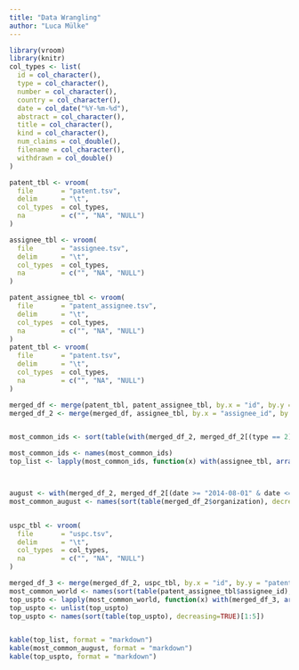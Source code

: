 ```yaml
---
title: "Data Wrangling"
author: "Luca Mülke"
---
```


```r
library(vroom)
library(knitr)
col_types <- list(
  id = col_character(),
  type = col_character(),
  number = col_character(),
  country = col_character(),
  date = col_date("%Y-%m-%d"),
  abstract = col_character(),
  title = col_character(),
  kind = col_character(),
  num_claims = col_double(),
  filename = col_character(),
  withdrawn = col_double()
)

patent_tbl <- vroom(
  file       = "patent.tsv", 
  delim      = "\t", 
  col_types  = col_types,
  na         = c("", "NA", "NULL")
)

assignee_tbl <- vroom(
  file       = "assignee.tsv", 
  delim      = "\t", 
  col_types  = col_types,
  na         = c("", "NA", "NULL")
)

patent_assignee_tbl <- vroom(
  file       = "patent_assignee.tsv", 
  delim      = "\t", 
  col_types  = col_types,
  na         = c("", "NA", "NULL")
)
patent_tbl <- vroom(
  file       = "patent.tsv", 
  delim      = "\t", 
  col_types  = col_types,
  na         = c("", "NA", "NULL")
)

merged_df <- merge(patent_tbl, patent_assignee_tbl, by.x = "id", by.y = "patent_id")
merged_df_2 <- merge(merged_df, assignee_tbl, by.x = "assignee_id", by.y = "id")


most_common_ids <- sort(table(with(merged_df_2, merged_df_2[(type == 2), ])$assignee_id), decreasing=TRUE)[1:10]

most_common_ids <- names(most_common_ids)
top_list <- lapply(most_common_ids, function(x) with(assignee_tbl, array(organization[id == x])))



august <- with(merged_df_2, merged_df_2[(date >= "2014-08-01" & date <= "2014-08-31" & type == 2), ])
most_common_august <- names(sort(table(merged_df_2$organization), decreasing=TRUE)[1:10])


uspc_tbl <- vroom(
  file       = "uspc.tsv", 
  delim      = "\t", 
  col_types  = col_types,
  na         = c("", "NA", "NULL")
)

merged_df_3 <- merge(merged_df_2, uspc_tbl, by.x = "id", by.y = "patent_id")
most_common_world <- names(sort(table(patent_assignee_tbl$assignee_id), decreasing=TRUE)[1:10])
top_uspto <- lapply(most_common_world, function(x) with(merged_df_3, array(mainclass_id[assignee_id == x])))
top_uspto <- unlist(top_uspto)
top_uspto <- names(sort(table(top_uspto), decreasing=TRUE)[1:5])


kable(top_list, format = "markdown")
kable(most_common_august, format = "markdown")
kable(top_uspto, format = "markdown")
```